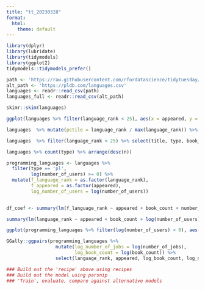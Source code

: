 ```yaml
---
title: "tt_20230328"
format:
  html:
    theme: default
---
```


```r
library(dplyr)
library(lubridate)
library(tidymodels)
library(ggplot2)
tidymodels::tidymodels_prefer()
```

```r
path <- 'https://raw.githubusercontent.com/rfordatascience/tidytuesday/master/data/2023/2023-03-21/languages.csv'
alt_path <- 'https://pldb.com/languages.csv'
languages <- readr::read_csv(path)
languages_full <- readr::read_csv(alt_path)

```

```r
skimr::skim(languages)
```

```r
ggplot(languages %>% filter(language_rank < 25), aes(x = appeared, y = language_rank, label = title)) + geom_text() + theme_minimal() + geom_smooth(method = 'lm', se = F)
```

```r
languages  %>% mutate(pctile = language_rank / max(language_rank)) %>% filter(appeared==-2000) %>% select(pctile)

languages  %>% filter(language_rank < 25) %>% select(title, type, book_count, number_of_users, number_of_jobs)

languages %>% count(type) %>% arrange(desc(n))
```

```r

programming_languages <- languages %>% 
  filter(type == 'pl',
         log(number_of_users) >= 0) %>% 
  mutate(f_language_rank = as.factor(language_rank),
         f_appeared = as.factor(appeared),
         log_number_of_users = log(number_of_users))
  

df_coef <- summary(lm(f_language_rank ~ appeared + book_count + number_of_users + number_of_jobs, programming_languages)) 

summary(lm(language_rank ~ appeared + book_count + log(number_of_users) + number_of_jobs, programming_languages))
```

```r
ggplot(programming_languages %>% filter(log(number_of_users) > 0), aes(x = log(number_of_users), y = language_rank )) + geom_point()

```

```r
GGally::ggpairs(programming_languages %>% 
                  mutate(log_number_of_jobs = log(number_of_jobs),
                         log_book_count = log(book_count)) %>% 
                  select(language_rank, appeared, log_book_count, log_number_of_users, log_number_of_jobs))
```


```r
### Build out the 'recipe' above using recipes
### Build out the model using parsnip
### 'Train', evaluate, compare against alternative models
```